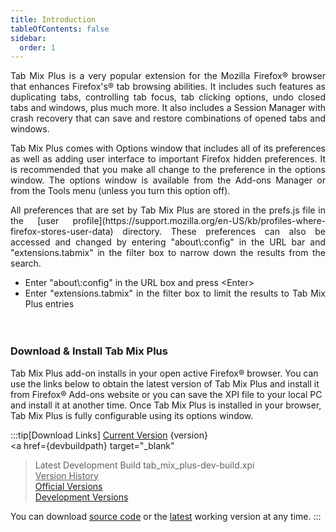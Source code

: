 ```yaml
---
title: Introduction
tableOfContents: false
sidebar:
  order: 1
---
```


<div class="topic" style="padding-bottom: 20px; text-align: justify">
  <p>
    Tab Mix Plus is a very popular extension for the Mozilla Firefox&reg; browser that
    enhances Firefox's&reg; tab browsing abilities. It includes such features as duplicating
    tabs, controlling tab focus, tab clicking options, undo closed tabs and windows, plus much
    more. It also includes a Session Manager with crash recovery that can save and restore
    combinations of opened tabs and windows.
  </p>

  <p>
    Tab Mix Plus comes with Options window that includes all of its preferences as well as
    adding user interface to important Firefox hidden preferences. It is recommended that you
    make all change to the preference in the options window. The options window is available
    from the Add-ons Manager or from the Tools menu (unless you turn this option off).
  </p>

  <p>
    All preferences that are set by Tab Mix Plus are stored in the prefs.js file in the
    [user profile](https://support.mozilla.org/en-US/kb/profiles-where-firefox-stores-user-data)
    directory. These preferences can also be accessed and changed by entering "about\:config"
    in the URL bar and "extensions.tabmix" in the filter box to narrow down the results from
    the search.
  </p>
  <ul class="list-disc pl-8">
    <li>Enter "about\:config" in the URL box and press &lt;Enter&gt;</li>
    <li>
      Enter "extensions.tabmix" in the filter box to limit the results to Tab Mix Plus entries
    </li>
  </ul>
</div>

### Download & Install Tab Mix Plus

<div class="topic">
  Tab Mix Plus add-on installs in your open active Firefox&reg; browser. You can use the
  links below to obtain the latest version of Tab Mix Plus and install it from
  Firefox&reg; Add-ons website or you can save the XPI file to your local PC and install it
  at another time. Once Tab Mix Plus is installed in your browser, Tab Mix Plus is fully
  configurable using its options window.
</div>

<div class="topic">

:::tip[Download Links]
[Current Version][releases] <span>{version}</span><br/>
<a
  href={devbuildpath}
  target="_blank"
  >Latest Development Build</a> tab_mix_plus-dev-build.xpi<br/>
<u>Version History</u><br/>
[Official Versions][releases]<br />
[Development Versions][releases]

You can download
[source code](https://github.com/onemen/TabMixPlus)
or the
[latest][releases]
working version at any time.
:::
</div>

[releases]: https://github.com/onemen/TabMixPlus/releases/
